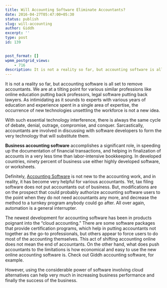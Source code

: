 ```yaml
---
title: Will Accounting Software Eliminate Accountants?
date: 2016-04-27T05:47:00+05:30
status: publish
slug: will-accounting
author: Giddh
excerpt: ''
type: post
id: 139

    
post_format: []
wpmm_postgrid_views:
    - 716
description: It is not a reality so far, but accounting software is all set to remove accountants. We are at a tilting point for various similar professions
---
```

It is not a reality so far, but accounting software is all set to remove accountants. We are at a tilting point for various similar professions like online education putting back professors, legal software putting back lawyers. As intimidating as it sounds to experts with various years of education and experience spent in a single area of expertise, the occurrence of new technologies unsettling the workforce is not a new idea.

With such essential technology interference, there is always the same cycle of debate, denial, outrage, compromise, and conquer. Sarcastically, accountants are involved in discussing with software developers to form the very technology that will substitute them.

**Business accounting software** accomplishes a significant role, in speeding up the documentation of financial transactions, and helping in finalization of accounts in a very less time than labor-intensive bookkeeping. In developed countries, ninety percent of business use either highly developed software, or worksheets.

Definitely, [Accounting Software](https://giddh.com/) is not new to the accounting work, and in reality, it has become very helpful for various accountants. Yet, tax filing software does not put accountants out of business. But, modifications are on the prospect that could probably authorize accounting software users to the point when they do not need accountants any more, and decrease the method to a turnkey program anybody could go after. All over again, automation is a general interrupter.

The newest development for accounting software has been in products poignant into the “cloud accounting.” There are some software packages that provide certification programs, which help in putting accountants not together as the go-to professionals, but others appear to force users to do most of the accounting themselves. This act of shifting accounting online does not mean the end of accountants. On the other hand, what does push accountants to the limitations is how economical and easy to use the new online accounting software is. Check out Giddh accounting software, for example.

However, using the considerable power of software involving cloud alternatives can help very much in increasing business performance and finally the success of the business.